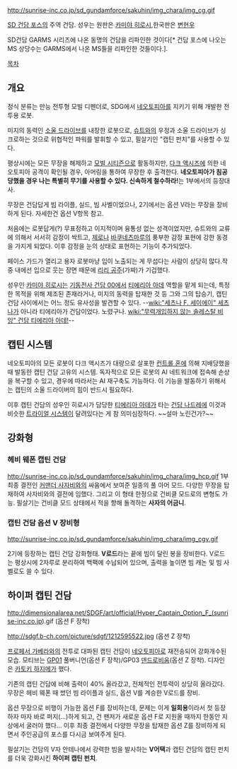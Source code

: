 http://sunrise-inc.co.jp/sd_gundamforce/sakuhin/img_chara/img_cg.gif

[[SD 건담 포스]]의 주역 건담. 성우는 원판은 [[카미야 히로시]],한국판은 [[변현우]]

SD건담 GARMS 시리즈에 나온 동명의 건담을 리파인한 것이다[* 건담 포스에 나오는 MS 상당수는 GARMS에서 나온 MS들을 리파인한 것들이다.].

[[목차]]

== 개요 ==
정식 분류는 만능 전투형 모빌 디펜더로, SDG에서 [[네오토피아]]를 지키기 위해 개발한 전투용 로봇.

미지의 동력인 [[소울 드라이브]]를 내장한 로봇으로, [[슈트]]와의 우정과 소울 드라이브가 싱크로하는 것으로 위협적인 파워를 발휘할 수 있고, 필살기인 "캡틴 펀치"를 사용할 수 있다.

평상시에는 모든 무장을 해제하고 [[모빌 시티즌]]으로 활동하지만, [[다크 액시즈]]에 의한 네오토피아 공격이 확인될 경우, 아머링을 통하여 무장한 후 출격한다. '''네오토피아가 침공당했을 경우 나는 특별히 무기를 사용할 수 있다. 신속하게 철수하라!'''는 1부에서의 등장대사.

무장은 건담답게 빔 라이플, 실드, 빔 사벨이었으나, 2기에서는 옵션 V라는 무장을 장비하게 된다. 자세한건 옵션 V항목 참고.

처음에는 로봇답게(?) 무표정하고 이지적이며 융통성 없는 성격이었지만, 슈트와의 교류에 의해서 서서히 감정이 싹트고, [[제로]]나 [[바쿠네츠마루]]의 풍부한 감정 표현에 강한 동경을 가지게 되었다. 이후 감정을 눈의 상태로 표현하는 기능이 추가되었다. 

페이스 가드가 열리고 용자 로봇마냥 입이 노출되는 게 무섭다는 사람이 상당히 많다.작중 내에선 입으로 웃는 장면 때문에 [[리리 공주]](가짜)가 기겁했다.

성우인 [[카미야 히로시]]는 [[기동전사 건담 00]]에서 [[티에리아 아데]] 역할을 맡게 되는데, 특정한 목적을 위해 제조된 존재라거나, 미지의 동력을 탑재한 것 등 그와 그의 탑승기, 캡틴 건담 사이에서는 어느 정도 유사성을 발견할 수 있다. --[[wiki:"세츠나 F. 세이에이" 세츠나]]가 아니라 티에리아가 건담이었다. 노렸구나. [[wiki:"무력개입하지 않는 솔레스탈 비잉" 건담 티에리아 아데!]]--

== 캡틴 시스템 ==
네오토피아의 모든 로봇이 다크 액시즈가 대량으로 살포한 [[컨트롤 혼]]에 의해 지배당했을 때 발동한 캡틴 건담 고유의 시스템. 독자적으로 모든 로봇의 AI 네트워크에 접속해 손상을 복구할 수 있고, 경우에 따라서는 AI 재구축도 가능하다. 이 기능을 발동하기 위해서는 캡틴의 소울 드라이버의 힘이 반드시 필요하다.

이후 캡틴 건담의 성우인 히로시가 담당한 [[티에리아 아데]]가 타는 [[건담 나드레]]에 이것과 비슷한 [[트라이얼 시스템]]이 달려있다는 게 참 의미심장하다. ~~설마 노린건가?~~

== 강화형 ==
=== 헤비 웨폰 캡틴 건담 ===
http://sunrise-inc.co.jp/sd_gundamforce/sakuhin/img_chara/img_hcp.gif
1부 최종 결전인 [[커맨더 사자비]]와의 싸움에서 보여준 일종의 풀 아머 모드. 다양한 무장을 탑재하여 사자비와의 결전에 임했다. 그리고 이 형태 한정으로 건비클 모드로의 변형도 가능. 필살기는 건비클 모드 상태에서 적을 향해 돌격하는 '''사자의 어금니'''.

=== 캡틴 건담 옵션 V 장비형 ===
http://sunrise-inc.co.jp/sd_gundamforce/sakuhin/img_chara/img_cgv.gif

2기에 등장하는 캡틴 건담 강화형태. '''V로드'''라는 끝에 빔이 달린 봉을 장비한다. V로드는 평상시에 2자루로 분리하여 백팩에 수납되어 있으며, 출력을 높이면 빔 캐논 및 빔 사벨로도 쓸 수 있다.

== 하이퍼 캡틴 건담 ==
http://dimensionalarea.net/SDGF/art/official/Hyper_Captain_Option_F_(sunrise-inc.co.jp).gif
(옵션 F 장착)

http://sdgf.b-ch.com/picture/sdgf/1212595522.jpg
(옵션 Z 장착)

[[프로페서 가베라]]와의 전투로 대파된 캡틴 건담이 [[네오토피아]]로 재전송되어 강화개수된 모습. 모티브는 [[GP01]] 풀버니언(옵션 F 장착)/GP03 [[덴드로비움]](옵션 Z 장착). 디자인은 [[카토키 하지메]]가 했다.

기존의 캡틴 건담에 비해 출력이 40% 올라갔고, 전체적인 전투력이 상당히 올라갔다. 무장은 헤비 웨폰 때 썼던 빔 라이플과 실드, 옵션 V를 계승한 V로드를 장비.

옵션 무장으로 비행이 가능한 옵션 F를 장비하는데, 문제는 이게 '''일회용'''이라서 첫 등장하자 마자 바로 퍼지(...)하게 되고, 건 팬저가 새로운 옵션 F로 지원올 때까지 한동안 지상에서 굴러야 했다... 이후 최종 결전에서 다양한 무장을 탑재한 옵션 Z를 장비하게 되면서 주인공급의 포스를 다시금 보여주게 된다. 

필살기는 건담의 V자 안테나에서 강력한 빔을 발사하는 '''V어택'''과 캡틴 건담의 캡틴 펀치를 더욱 강화시킨 '''하이퍼 캡틴 펀치'''. 

